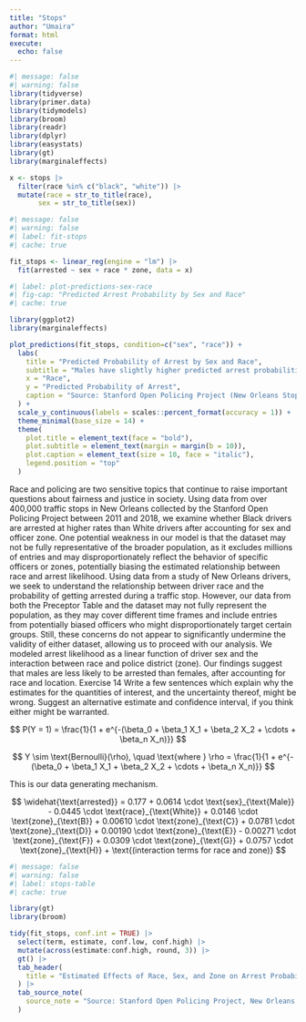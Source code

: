 ```yaml
---
title: "Stops"
author: "Umaira"
format: html
execute: 
  echo: false
---
```



```r
#| message: false
#| warning: false
library(tidyverse)
library(primer.data)
library(tidymodels)
library(broom)
library(readr)
library(dplyr)
library(easystats)
library(gt)
library(marginaleffects)

x <- stops |>
  filter(race %in% c("black", "white")) |>
  mutate(race = str_to_title(race), 
       sex = str_to_title(sex))
```


```r
#| message: false
#| warning: false
#| label: fit-stops
#| cache: true

fit_stops <- linear_reg(engine = "lm") |>
  fit(arrested ~ sex + race * zone, data = x)
```

```r
#| label: plot-predictions-sex-race
#| fig-cap: "Predicted Arrest Probability by Sex and Race"
#| cache: true

library(ggplot2)
library(marginaleffects)

plot_predictions(fit_stops, condition=c("sex", "race")) +
  labs(
    title = "Predicted Probability of Arrest by Sex and Race",
    subtitle = "Males have slightly higher predicted arrest probabilities; racial disparities also observed",
    x = "Race",
    y = "Predicted Probability of Arrest",
    caption = "Source: Stanford Open Policing Project (New Orleans Stops)"
  ) +
  scale_y_continuous(labels = scales::percent_format(accuracy = 1)) +
  theme_minimal(base_size = 14) +
  theme(
    plot.title = element_text(face = "bold"),
    plot.subtitle = element_text(margin = margin(b = 10)),
    plot.caption = element_text(size = 10, face = "italic"),
    legend.position = "top"
  )

```


Race and policing are two sensitive topics that continue to raise important questions about fairness and justice in society. Using data from over 400,000 traffic stops in New Orleans collected by the Stanford Open Policing Project between 2011 and 2018, we examine whether Black drivers are arrested at higher rates than White drivers after accounting for sex and officer zone. One potential weakness in our model is that the dataset may not be fully representative of the broader population, as it excludes millions of entries and may disproportionately reflect the behavior of specific officers or zones, potentially biasing the estimated relationship between race and arrest likelihood. Using data from a study of New Orleans drivers, we seek to understand the relationship between driver race and the probability of getting arrested during a traffic stop. However, our data from both the Preceptor Table and the dataset may not fully represent the population, as they may cover different time frames and include entries from potentially biased officers who might disproportionately target certain groups. Still, these concerns do not appear to significantly undermine the validity of either dataset, allowing us to proceed with our analysis. We modeled arrest likelihood as a linear function of driver sex and the interaction between race and police district (zone). Our findings suggest that males are less likely to be arrested than females, after accounting for race and location. Exercise 14
Write a few sentences which explain why the estimates for the quantities of interest, and the uncertainty thereof, might be wrong. Suggest an alternative estimate and confidence interval, if you think either might be warranted.



$$
P(Y = 1) = \frac{1}{1 + e^{-(\beta_0 + \beta_1 X_1 + \beta_2 X_2 + \cdots + \beta_n X_n)}}
$$

$$
Y \sim \text{Bernoulli}(\rho), \quad \text{where } 
\rho = \frac{1}{1 + e^{-(\beta_0 + \beta_1 X_1 + \beta_2 X_2 + \cdots + \beta_n X_n)}}
$$

This is our data generating mechanism.

$$
\widehat{\text{arrested}} = 0.177 
+ 0.0614 \cdot \text{sex}_{\text{Male}} 
- 0.0445 \cdot \text{race}_{\text{White}} 
+ 0.0146 \cdot \text{zone}_{\text{B}} 
+ 0.00610 \cdot \text{zone}_{\text{C}} 
+ 0.0781 \cdot \text{zone}_{\text{D}} 
+ 0.00190 \cdot \text{zone}_{\text{E}} 
- 0.00271 \cdot \text{zone}_{\text{F}} 
+ 0.0309 \cdot \text{zone}_{\text{G}} 
+ 0.0757 \cdot \text{zone}_{\text{H}} 
+ \text{(interaction terms for race and zone)}
$$


```r
#| message: false
#| warning: false
#| label: stops-table
#| cache: true

library(gt)
library(broom)

tidy(fit_stops, conf.int = TRUE) |>
  select(term, estimate, conf.low, conf.high) |>
  mutate(across(estimate:conf.high, round, 3)) |>
  gt() |>
  tab_header(
    title = "Estimated Effects of Race, Sex, and Zone on Arrest Probability"
  ) |>
  tab_source_note(
    source_note = "Source: Stanford Open Policing Project, New Orleans dataset (2020)"
  )
```
